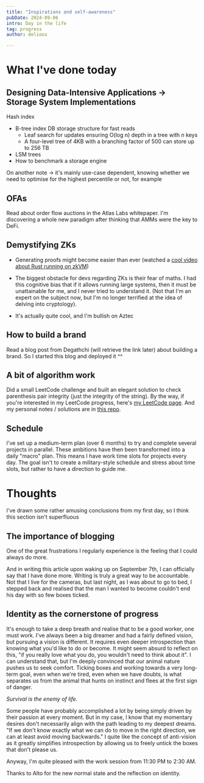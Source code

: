 ```yaml
---
title: "Inspirations and self-awareness"
pubDate: 2024-09-06
intro: Day in the life
tag: progress
author: delioos 

---
```

# What I've done today 

## Designing Data-Intensive Applications -> Storage System Implementations
Hash index 
- B-tree index DB storage structure for fast reads
    - Leaf search for updates ensuring O(log n) depth in a tree with *n* keys
    - A four-level tree of 4KB with a branching factor of 500 can store up to 256 TB
- LSM trees
- How to benchmark a storage engine

On another note → it's mainly use-case dependent, knowing whether we need to optimise for the highest percentile or not, for example

## OFAs 
Read about order flow auctions in the Atlas Labs whitepaper. I'm discovering a whole new paradigm after thinking that AMMs were the key to DeFi. 

## Demystifying ZKs
- Generating proofs might become easier than ever (watched a [cool video about Rust running on zkVM](https://youtu.be/6yVNyuY7lDY?si=VIlCteeVW_ebTfi1))

- The biggest obstacle for devs regarding ZKs is their fear of maths. I had this cognitive bias that if it allows running large systems, then it must be unattainable for me, and I never tried to understand it. (Not that I'm an expert on the subject now, but I'm no longer terrified at the idea of delving into cryptology).

- It's actually quite cool, and I'm bullish on Aztec

## How to build a brand
Read a blog post from Degathchi (will retrieve the link later) about building a brand.
So I started this blog and deployed it ^^ 

## A bit of algorithm work
Did a small LeetCode challenge and built an elegant solution to check parenthesis pair integrity (just the integrity of the string).
By the way, if you're interested in my LeetCode progress, here's [my LeetCode page](https://leetcode.com/u/Delioos/).
And my personal notes / solutions are in [this repo](https://github.com/Delioos/awesome-leetcode-resources).

## Schedule
I've set up a medium-term plan (over 6 months) to try and complete several projects in parallel. 
These ambitions have then been transformed into a daily "macro" plan. This means I have work time slots for projects every day. The goal isn't to create a military-style schedule and stress about time slots, but rather to have a direction to guide me.

# Thoughts 
I've drawn some rather amusing conclusions from my first day, so I think this section isn't superfluous 

## The importance of blogging
One of the great frustrations I regularly experience is the feeling that I could always do more.

And in writing this article upon waking up on September 7th, I can officially say that I have done more. Writing is truly a great way to be accountable. Not that I live for the cameras, but last night, as I was about to go to bed, I stepped back and realised that the man I wanted to become couldn't end his day with so few boxes ticked.

## Identity as the cornerstone of progress
It's enough to take a deep breath and realise that to be a good worker, one must work. I've always been a big dreamer and had a fairly defined vision, but pursuing a vision is different. It requires even deeper introspection than knowing what you'd like to do or become. 
It might seem absurd to reflect on this, "if you really love what you do, you wouldn't need to think about it".
I can understand that, but I'm deeply convinced that our animal nature pushes us to seek comfort. 
Ticking boxes and working towards a very long-term goal, even when we're tired, even when we have doubts, is what separates us from the animal that hunts on instinct and flees at the first sign of danger.

_Survival is the enemy of life._

Some people have probably accomplished a lot by being simply driven by their passion at every moment. But in my case, I know that my momentary desires don't necessarily align with the path leading to my deepest dreams.
"If we don't know exactly what we can do to move in the right direction, we can at least avoid moving backwards."
I quite like the concept of anti-vision as it greatly simplifies introspection by allowing us to freely untick the boxes that don't please us. 

Anyway, I'm quite pleased with the work session from 11:30 PM to 2:30 AM.

Thanks to Alto for the new normal state and the reflection on identity.
